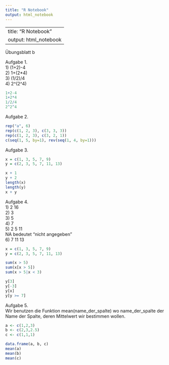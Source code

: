 ---
title: "R Notebook"
output: html_notebook
---

---
title: "R Notebook"
output: html_notebook
---

Übungsblatt b


Aufgabe 1. <br />
1) (1+2)-4 <br />
2) 1+(2*4) <br />
3) (1/2)/4 <br />
4) 2\^(2\^4) 
```{r}
1+2-4
1+2*4
1/2/4
2^2^4
```

Aufgabe 2.
```{r}
rep("a", 6)
rep(c(1, 2, 3), c(3, 3, 3))
rep(c(1, 2, 3), c(3, 2, 1))
c(seq(1, 5, by=1), rev(seq(1, 4, by=1)))
```

Aufgabe 3. 
```{r}
x = c(1, 3, 5, 7, 9)
y = c(2, 3, 5, 7, 11, 13)

x + 1
y + 2
length(x)
length(y)
x + y
```

Aufgabe 4. <br />
1) 2 16 <br />
2) 3 <br />
3) 5 <br />
4) 7 <br />
5) 2 5 11  <br />
NA bedeutet "nicht angegeben"  <br />
6) 7 11 13 <br />
```{r}
x = c(1, 3, 5, 7, 9)
y = c(2, 3, 5, 7, 11, 13)

sum(x > 5)
sum(x[x > 5])
sum(x > 5|x < 3)

y[3]
y[-3]
y[x]
y[y >= 7]
```

Aufgabe 5. <br />
Wir benutzen die Funktion mean(name_der_spalte) wo name_der_spalte der Name der Spalte, deren Mittelwert wir bestimmen wollen.
```{r}
a <- c(1,2,3)
b <- c(2,3,2.5)
c <- c(1,1,1)

data.frame(a, b, c)
mean(a)
mean(b)
mean(c)
```





